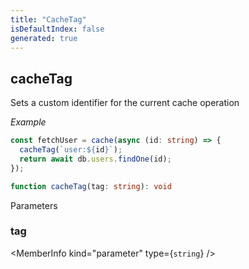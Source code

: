 ```yaml
---
title: "CacheTag"
isDefaultIndex: false
generated: true
---
```



<!-- This file was generated from the CommandKit source. Do not modify. Instead, re-run the "docgen" script -->


## cacheTag

<GenerationInfo sourceFile="packages/cache/src/use-cache.ts" sourceLine="206" packageName="@commandkit/cache" />

Sets a custom identifier for the current cache operation



*Example*

```ts
const fetchUser = cache(async (id: string) => {
  cacheTag(`user:${id}`);
  return await db.users.findOne(id);
});
```

```ts title="Signature"
function cacheTag(tag: string): void
```
Parameters

### tag

<MemberInfo kind="parameter" type={`string`} />

